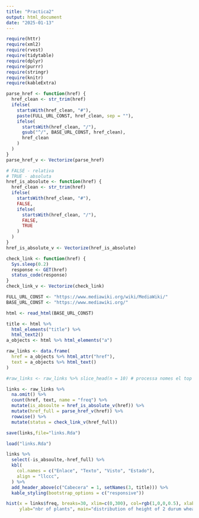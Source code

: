 ---
title: "Practica2"
output: html_document
date: "2025-01-13"
---

```{r setup, include=FALSE}
require(httr)
require(xml2)
require(rvest)
require(tidytable)
require(dplyr)
require(purrr)
require(stringr)
require(knitr)
require(kableExtra)
```

```{r functions, include=FALSE}
parse_href <- function(href) {
  href_clean <- str_trim(href)
  ifelse(
    startsWith(href_clean, "#"),
    paste(FULL_URL_CONST, href_clean, sep = ""),
    ifelse(
      startsWith(href_clean, "/"),
      gsub("^/", BASE_URL_CONST, href_clean),
      href_clean
    )
  )
}
parse_href_v <- Vectorize(parse_href)

# FALSE - relativa
# TRUE - absoluta
href_is_absolute <- function(href) {
  href_clean <- str_trim(href)
  ifelse(
    startsWith(href_clean, "#"),
    FALSE,
    ifelse(
      startsWith(href_clean, "/"),
      FALSE,
      TRUE
    )
  )
}
href_is_absolute_v <- Vectorize(href_is_absolute)

check_link <- function(href) {
  Sys.sleep(0.2)
  response <- GET(href)
  status_code(response)
}
check_link_v <- Vectorize(check_link)
```

```{r globals, include=FALSE}
FULL_URL_CONST <- "https://www.mediawiki.org/wiki/MediaWiki/"
BASE_URL_CONST <- "https://www.mediawiki.org/"
```

```{r read_and_process_raw_data, include=FALSE}
html <- read_html(BASE_URL_CONST)

title <- html %>%
  html_elements("title") %>%
  html_text2()
a_objects <- html %>% html_elements("a")

raw_links <- data.frame(
  href = a_objects %>% html_attr("href"),
  text = a_objects %>% html_text()
)

#raw_links <- raw_links %>% slice_head(n = 10) # processa nomes el top 10
```

```{r transform_data}
links <- raw_links %>%
  na.omit() %>%
  count(href, text, name = "freq") %>%
  mutate(is_absoulte = href_is_absolute_v(href)) %>%
  mutate(href_full = parse_href_v(href)) %>%
  rowwise() %>%
  mutate(status = check_link_v(href_full))

save(links,file="links.Rda")
```

```{r display_data}
load("links.Rda")

links %>%
  select(-is_absoulte,-href_full) %>%
  kbl(
    col.names = c("Enlace", "Texto", "Visto", "Estado"),
    align = "llccc",
  ) %>%
  add_header_above(c("Cabecera" = 1, setNames(3, title))) %>%
  kable_styling(bootstrap_options = c("responsive"))

```

```{r}
hist(x = links$freq, breaks=30, xlim=c(0,300), col=rgb(1,0,0,0.5), xlab="height", 
     ylab="nbr of plants", main="distribution of height of 2 durum wheat varieties" )

```
